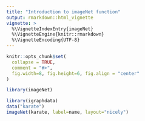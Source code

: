 ```yaml
---
title: "Introduction to imageNet function"
output: rmarkdown::html_vignette
vignette: >
  %\VignetteIndexEntry{imageNet}
  %\VignetteEngine{knitr::rmarkdown}
  %\VignetteEncoding{UTF-8}
---
```


```r
knitr::opts_chunk$set(
  collapse = TRUE,
  comment = "#>",
  fig.width=8, fig.height=6, fig.align = "center"
)
```

```r
library(imageNet)
```

```r
library(igraphdata)
data("karate")
imageNet(karate, label=name, layout="nicely")
```

